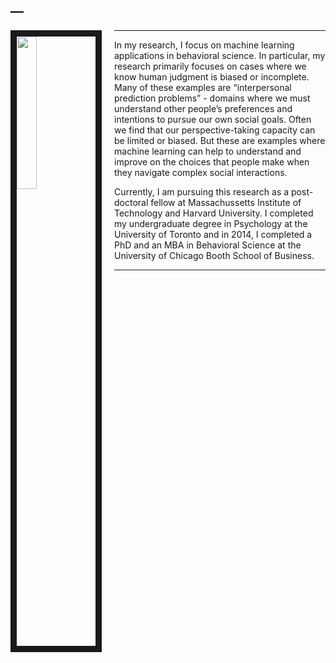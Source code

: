 ---
---

<link rel="stylesheet" href="styles.css" type="text/css">

<img src="images/mikeface.jpg" style="width:25%; border:10px solid; margin-right: 20px" align="left">
      
      
***

In my research, I focus on machine learning applications in behavioral science. In particular, my research primarily focuses on cases where we know human judgment is biased or incomplete. Many of these examples are “interpersonal prediction problems” - domains where we must understand other people’s preferences and intentions to pursue our own social goals. Often we find that our perspective-taking capacity can be limited or biased. But these are examples where machine learning can help to understand and improve on the choices that people make when they navigate complex social interactions.

Currently, I am pursuing this research as a post-doctoral fellow at Massachussetts Institute of Technology and Harvard University. I completed my undergraduate degree in Psychology at the University of Toronto and in 2014, I completed a PhD and an MBA in Behavioral Science at the University of Chicago Booth School of Business. 

***